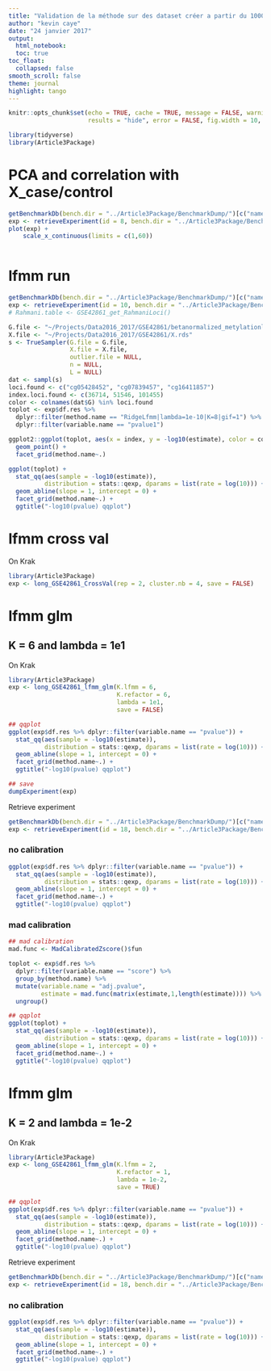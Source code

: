```yaml
---
title: "Validation de la méthode sur des dataset créer a partir du 1000 genomes"
author: "kevin caye"
date: "24 janvier 2017"
output:
  html_notebook:
  toc: true
toc_float:
  collapsed: false
smooth_scroll: false
theme: journal
highlight: tango
---
```




```r
knitr::opts_chunk$set(echo = TRUE, cache = TRUE, message = FALSE, warning = FALSE,
                      results = "hide", error = FALSE, fig.width = 10, fig.width = 10)
```

```r
library(tidyverse)
library(Article3Package)
```

# PCA and correlation with X_case/control

```r
getBenchmarkDb(bench.dir = "../Article3Package/BenchmarkDump/")[c("name", "date", "description")]
exp <- retrieveExperiment(id = 8, bench.dir = "../Article3Package/BenchmarkDump/")
plot(exp) +
    scale_x_continuous(limits = c(1,60))
  
```

# lfmm run

```r
getBenchmarkDb(bench.dir = "../Article3Package/BenchmarkDump/")[c("name", "date", "description")]
exp <- retrieveExperiment(id = 10, bench.dir = "../Article3Package/BenchmarkDump/")
# Rahmani.table <- GSE42861_get_RahmaniLoci()

G.file <- "~/Projects/Data2016_2017/GSE42861/betanormalized_metylationlvl.filtered.rds"
X.file <- "~/Projects/Data2016_2017/GSE42861/X.rds"
s <- TrueSampler(G.file = G.file,
                 X.file = X.file,
                 outlier.file = NULL,
                 n = NULL,
                 L = NULL)
dat <- sampl(s)
loci.found <- c("cg05428452", "cg07839457", "cg16411857")
index.loci.found <- c(36714, 51546, 101455)
color <- colnames(dat$G) %in% loci.found
toplot <- exp$df.res %>%
  dplyr::filter(method.name == "RidgeLfmm|lambda=1e-10|K=8|gif=1") %>%
  dplyr::filter(variable.name == "pvalue1")

ggplot2::ggplot(toplot, aes(x = index, y = -log10(estimate), color = color, size = color)) +
  geom_point() +
  facet_grid(method.name~.)

ggplot(toplot) +
  stat_qq(aes(sample = -log10(estimate)),
          distribution = stats::qexp, dparams = list(rate = log(10))) +
  geom_abline(slope = 1, intercept = 0) +
  facet_grid(method.name~.) +
  ggtitle("-log10(pvalue) qqplot")
```

# lfmm cross val

On Krak
```r
library(Article3Package)
exp <- long_GSE42861_CrossVal(rep = 2, cluster.nb = 4, save = FALSE)

```


# lfmm glm

## K = 6 and lambda = 1e1

On Krak
```r
library(Article3Package)
exp <- long_GSE42861_lfmm_glm(K.lfmm = 6,
                              K.refactor = 6,
                              lambda = 1e1,
                              save = FALSE)

## qqplot
ggplot(exp$df.res %>% dplyr::filter(variable.name == "pvalue")) +
  stat_qq(aes(sample = -log10(estimate)),
          distribution = stats::qexp, dparams = list(rate = log(10))) +
  geom_abline(slope = 1, intercept = 0) +
  facet_grid(method.name~.) +
  ggtitle("-log10(pvalue) qqplot")

## save
dumpExperiment(exp)
```

Retrieve experiment
```r
getBenchmarkDb(bench.dir = "../Article3Package/BenchmarkDump/")[c("name", "date", "description")]
exp <- retrieveExperiment(id = 18, bench.dir = "../Article3Package/BenchmarkDump/")

```

### no calibration

```r
ggplot(exp$df.res %>% dplyr::filter(variable.name == "pvalue")) +
  stat_qq(aes(sample = -log10(estimate)),
          distribution = stats::qexp, dparams = list(rate = log(10))) +
  geom_abline(slope = 1, intercept = 0) +
  facet_grid(method.name~.) +
  ggtitle("-log10(pvalue) qqplot")
```


### mad calibration
```r
## mad calibration
mad.func <- MadCalibratedZscore()$fun

toplot <- exp$df.res %>%
  dplyr::filter(variable.name == "score") %>% 
  group_by(method.name) %>%
  mutate(variable.name = "adj.pvalue", 
         estimate = mad.func(matrix(estimate,1,length(estimate)))) %>%
  ungroup()

## qqplot
ggplot(toplot) +
  stat_qq(aes(sample = -log10(estimate)),
          distribution = stats::qexp, dparams = list(rate = log(10))) +
  geom_abline(slope = 1, intercept = 0) +
  facet_grid(method.name~.) +
  ggtitle("-log10(pvalue) qqplot")

```

# lfmm glm

## K = 2 and lambda = 1e-2

On Krak
```r
library(Article3Package)
exp <- long_GSE42861_lfmm_glm(K.lfmm = 2,
                              K.refactor = 1,
                              lambda = 1e-2,
                              save = TRUE)

## qqplot
ggplot(exp$df.res %>% dplyr::filter(variable.name == "pvalue")) +
  stat_qq(aes(sample = -log10(estimate)),
          distribution = stats::qexp, dparams = list(rate = log(10))) +
  geom_abline(slope = 1, intercept = 0) +
  facet_grid(method.name~.) +
  ggtitle("-log10(pvalue) qqplot")

```

Retrieve experiment
```r
getBenchmarkDb(bench.dir = "../Article3Package/BenchmarkDump/")[c("name", "date", "description")]
exp <- retrieveExperiment(id = 18, bench.dir = "../Article3Package/BenchmarkDump/")

```

### no calibration

```r
ggplot(exp$df.res %>% dplyr::filter(variable.name == "pvalue")) +
  stat_qq(aes(sample = -log10(estimate)),
          distribution = stats::qexp, dparams = list(rate = log(10))) +
  geom_abline(slope = 1, intercept = 0) +
  facet_grid(method.name~.) +
  ggtitle("-log10(pvalue) qqplot")
```
